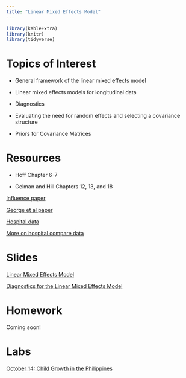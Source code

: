 ```yaml
---
title: "Linear Mixed Effects Model"
---
```


```r
library(kableExtra)
library(knitr)
library(tidyverse)
```


# Topics of Interest

- General framework of the linear mixed effects model

- Linear mixed effects models for longitudinal data

- Diagnostics

- Evaluating the need for random effects and selecting a covariance structure

- Priors for Covariance Matrices





# Resources

- Hoff Chapter 6-7

- Gelman and Hill Chapters 12, 13, and 18

[Influence paper](https://journal.r-project.org/archive/2012-2/RJournal_2012-2_Nieuwenhuis~et~al.pdf)

[George et al paper](https://arxiv.org/pdf/1510.00842v2.pdf)

[Hospital data](https://github.com/donnemartin/hospital-quality)

[More on hospital compare data](https://rpubs.com/D_Cypher/BestHospitals)

# Slides


[Linear Mixed Effects Model](decks/lmm_01_deck.html)

[Diagnostics for the Linear Mixed Effects Model](decks/lmm_02_deck.html)



# Homework

Coming soon!

# Labs

[October 14: Child Growth in the Philippines](labs/lab3.html)



